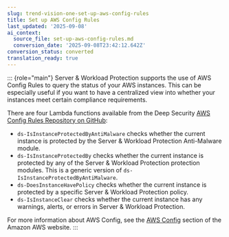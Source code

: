 ```yaml
---
slug: trend-vision-one-set-up-aws-config-rules
title: Set up AWS Config Rules
last_updated: '2025-09-08'
ai_context:
  source_file: set-up-aws-config-rules.md
  conversion_date: '2025-09-08T23:42:12.642Z'
conversion_status: converted
translation_ready: true
---
```


::: {role="main"}
Server & Workload Protection supports the use of AWS Config Rules to query the status of your AWS instances. This can be especially useful if you want to have a centralized view into whether your instances meet certain compliance requirements.

There are four Lambda functions available from the Deep Security [AWS Config Rules Repository on GitHub](https://github.com/deep-security/aws-config):

- `ds-IsInstanceProtectedByAntiMalware` checks whether the current instance is protected by the Server & Workload Protection Anti-Malware module.
- `ds-IsInstanceProtectedBy` checks whether the current instance is protected by any of the Server & Workload Protection protection modules. This is a generic version of `ds-IsInstanceProtectedByAntiMalware`.
- `ds-DoesInstanceHavePolicy` checks whether the current instance is protected by a specific Server & Workload Protection policy.
- `ds-IsInstanceClear` checks whether the current instance has any warnings, alerts, or errors in Server & Workload Protection.

For more information about AWS Config, see the [AWS Config](https://aws.amazon.com/config/) section of the Amazon AWS website.
:::
